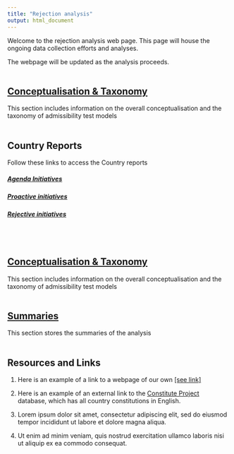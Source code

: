 ```yaml
---
title: "Rejection analysis"
output: html_document
---
```


Welcome to the rejection analysis web page. This page will house the ongoing data collection efforts and analyses. 

The webpage will be updated as the analysis proceeds.
<br/><br/>

## <a href="https://fmendez72.github.io/lidd/Liddpages/rejection/concept/concept_home.html" target="_blank">Conceptualisation & Taxonomy</a>
This section includes information on the overall conceptualisation and the taxonomy of admissibility test models 
<br/><br/>


## Country Reports
Follow these links to access the Country reports

##### <a href="https://fmendez72.github.io/lidd/Liddpages/rejection/agenda.html" target="_blank">Agenda Initiatives</a>

##### <a href="https://fmendez72.github.io/lidd/Liddpages/rejection/proactive.html" target="_blank">Proactive initiatives</a>   

##### <a href="https://fmendez72.github.io/lidd/Liddpages/rejection/rejective.html" target="_blank">Rejective initiatives</a>
<br/><br/>

## <a href="https://fmendez72.github.io/lidd/Liddpages/rejection/rejective.html" target="_blank">Conceptualisation & Taxonomy</a>
This section includes information on the overall conceptualisation and the taxonomy of admissibility test models 
<br/><br/>

## <a href="https://fmendez72.github.io/lidd/Liddpages/rejection/concept/concept_home.html" target="_blank">Summaries</a>
This section stores the summaries of the analysis
<br/><br/>


## Resources and Links

1. Here is an example of a link to a webpage of our own <a href="https://fmendez72.github.io/lidd/Liddpages/ConceptualMap.html" target="_blank">[see link]</a>

2. Here is an example of an external link to the <a href="https://www.constituteproject.org/search?lang=en" target="_blank">Constitute Project</a> database, which has all country constitutions in English.   

3. Lorem ipsum dolor sit amet, consectetur adipiscing elit, sed do eiusmod tempor incididunt ut labore et dolore magna aliqua. 

4. Ut enim ad minim veniam, quis nostrud exercitation ullamco laboris nisi ut aliquip ex ea commodo consequat.
